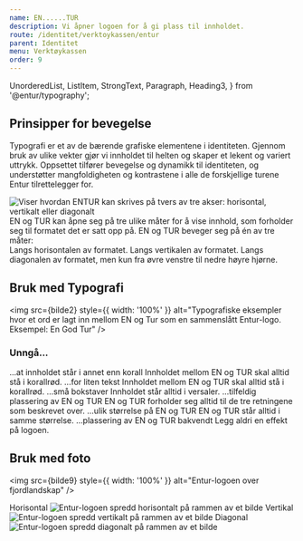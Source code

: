 ```yaml
---
name: EN......TUR
description: Vi åpner logoen for å gi plass til innholdet.
route: /identitet/verktoykassen/entur
parent: Identitet
menu: Verktøykassen
order: 9
---
```


  UnorderedList,
  ListItem,
  StrongText,
  Paragraph,
  Heading3,
} from '@entur/typography';

<PageHeader></PageHeader>

## Prinsipper for bevegelse

Typografi er et av de bærende grafiske elementene i identiteten.
Gjennom bruk av ulike vekter gjør vi innholdet til helten og skaper et lekent og variert uttrykk.
Oppsettet tilfører bevegelse og dynamikk til identiteten, og understøtter mangfoldigheten og kontrastene i alle de forskjellige turene Entur tilrettelegger for.

<GridContainer spacing="extraLarge">
  <GridItem small={12} medium={8}>
    <img
      src={bilde1}
      style={{ width: '100%' }}
      alt="Viser hvordan ENTUR kan skrives på tvers av tre akser: horisontal, vertikalt eller diagonalt"
    />
  </GridItem>
  <GridItem small={12} medium={4}>
    <div>
      EN og TUR kan åpne seg på tre ulike måter for å vise innhold, som
      forholder seg til formatet det er satt opp på. EN og TUR beveger seg på én
      av tre måter:
    </div>
    <UnorderedList>
      <ListItem>Langs horisontalen av formatet.</ListItem>
      <ListItem>Langs vertikalen av formatet.</ListItem>
      <ListItem>
        Langs diagonalen av formatet, men kun fra øvre venstre til nedre høyre
        hjørne.
      </ListItem>
    </UnorderedList>
  </GridItem>
</GridContainer>

## Bruk med Typografi

<img
  src={bilde2}
  style={{ width: '100%' }}
  alt="Typografiske eksempler hvor et ord er lagt inn mellom EN og Tur som en sammenslått Entur-logo. Eksempel: En God Tur"
/>

### Unngå...

<GridContainer spacing="extraLarge">
  <GridItem small={12} medium={6}>
    <Example
      contrast
      type="dont"
      src={bilde3}
      className="ds-en-tur-overlay"
      alt="Sammenslått Entur logo med grønn og grå tekst imellom"
    >
      <StrongText>...at innholdet står i annet enn korall</StrongText>
      <Paragraph>
        Innholdet mellom EN og TUR skal alltid stå i korallrød.
      </Paragraph>
    </Example>
  </GridItem>
  <GridItem small={12} medium={6}>
    <Example
      contrast
      type="dont"
      src={bilde4}
      className="ds-en-tur-overlay"
      alt="Sammenslått Entur-logo med liten tekst imellom "
    >
      <StrongText>...for liten tekst</StrongText>
      <Paragraph>
        Innholdet mellom EN og TUR skal alltid stå i korallrød.
      </Paragraph>
    </Example>
  </GridItem>
  <GridItem small={12} medium={6}>
    <Example
      contrast
      type="dont"
      src={bilde5}
      className="ds-en-tur-overlay"
      alt="Sammenslått Entur-logo med små bokstaver imellom"
    >
      <StrongText>...små bokstaver</StrongText>
      <Paragraph>Innholdet står alltid i versaler.</Paragraph>
    </Example>
  </GridItem>
  <GridItem small={12} medium={6}>
    <Example
      contrast
      type="dont"
      src={bilde6}
      className="ds-en-tur-overlay"
      alt="Sammenslått Entur-logo som ikke følger en av de tre aksene nevnt over"
    >
      <StrongText>...tilfeldig plassering av EN og TUR</StrongText>
      <Paragraph>
        EN og TUR forholder seg alltid til de tre retningene som beskrevet over.
      </Paragraph>
    </Example>
  </GridItem>
  <GridItem small={12} medium={6}>
    <Example
      contrast
      type="dont"
      src={bilde7}
      className="ds-en-tur-overlay"
      alt="Sammenslått Entur-logo hvor de forskjellige elementene varierer i størrelse"
    >
      <StrongText>...ulik størrelse på EN og TUR</StrongText>
      <Paragraph> EN og TUR står alltid i samme størrelse.</Paragraph>
    </Example>
  </GridItem>
  <GridItem small={12} medium={6}>
    <Example
      contrast
      type="dont"
      src={bilde8}
      className="ds-en-tur-overlay"
      alt="Sammenslått Entur-logo i reversert rekkefølge på vertikalen"
    >
      <StrongText>...plassering av EN og TUR bakvendt</StrongText>
      <Paragraph> Legg aldri en effekt på logoen. </Paragraph>
    </Example>
  </GridItem>
</GridContainer>

## Bruk med foto

<img
  src={bilde9}
  style={{ width: '100%' }}
  alt="Entur-logoen over fjordlandskap"
/>

<GridContainer spacing="extraLarge">
  <GridItem small={6} medium={4}>
    <Heading3>Horisontal</Heading3>
    <img
      src={bilde10}
      style={{ width: '100%' }}
      alt="Entur-logoen spredd horisontalt på rammen av et bilde"
    />
  </GridItem>
  <GridItem small={6} medium={4}>
    <Heading3>Vertikal</Heading3>
    <img
      src={bilde11}
      style={{ width: '100%' }}
      alt="Entur-logoen spredd vertikalt på rammen av et bilde"
    />
  </GridItem>
  <GridItem small={6} medium={4}>
    <Heading3>Diagonal</Heading3>
    <img
      src={bilde12}
      style={{ width: '100%' }}
      alt="Entur-logoen spredd diagonalt på rammen av et bilde"
    />
  </GridItem>
</GridContainer>
